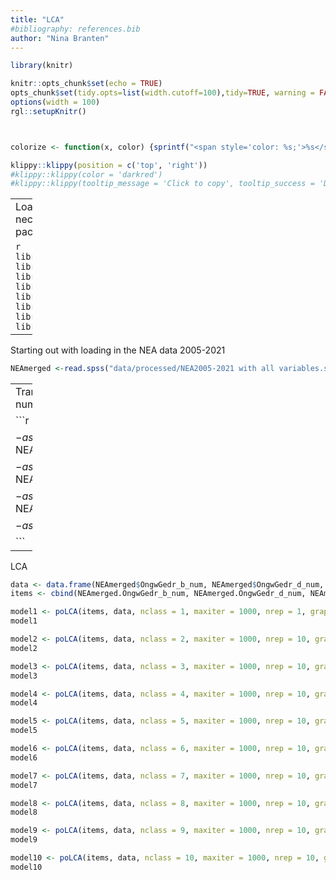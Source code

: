 ```yaml
---
title: "LCA"
#bibliography: references.bib
author: "Nina Branten"
---
```


```r
library(knitr)

knitr::opts_chunk$set(echo = TRUE)
opts_chunk$set(tidy.opts=list(width.cutoff=100),tidy=TRUE, warning = FALSE, message = FALSE,comment = "#>", cache=TRUE, class.source=c("test"), class.output=c("test2"))
options(width = 100)
rgl::setupKnitr()



colorize <- function(x, color) {sprintf("<span style='color: %s;'>%s</span>", color, x) }

```

```r
klippy::klippy(position = c('top', 'right'))
#klippy::klippy(color = 'darkred')
#klippy::klippy(tooltip_message = 'Click to copy', tooltip_success = 'Done')
```
----
Loading in the necessary packages.
  
```r
library("formatR")
library("foreign")
library("ggplot2")
library("lme4")
library("poLCA")
library("reprex")
library("tidyr")
library("klippy")
```
----

Starting out with loading in the NEA data 2005-2021

```r
NEAmerged <-read.spss("data/processed/NEA2005-2021 with all variables.sav", use.value.labels = T, to.data.frame = T)

```
----
Transforming the variables into numeric variables

```r
NEAmerged$OngwGedr_b_num <- as.numeric(NEAmerged$OngwGedr_b)
NEAmerged$OngwGedr_d_num <- as.numeric(NEAmerged$OngwGedr_d)
NEAmerged$OngwGedr_f_num <- as.numeric(NEAmerged$OngwGedr_f)
NEAmerged$OngwGedr_h_num <- as.numeric(NEAmerged$OngwGedr_h)

```
----
LCA

```r
data <- data.frame(NEAmerged$OngwGedr_b_num, NEAmerged$OngwGedr_d_num, NEAmerged$OngwGedr_f_num, NEAmerged$OngwGedr_h_num)
items <- cbind(NEAmerged.OngwGedr_b_num, NEAmerged.OngwGedr_d_num, NEAmerged.OngwGedr_f_num, NEAmerged.OngwGedr_h_num) ~ 1
```

```r
model1 <- poLCA(items, data, nclass = 1, maxiter = 1000, nrep = 1, graphs=FALSE, na.rm = FALSE)
model1
```

```r
model2 <- poLCA(items, data, nclass = 2, maxiter = 1000, nrep = 10, graphs=FALSE, na.rm = FALSE)
model2
```

```r
model3 <- poLCA(items, data, nclass = 3, maxiter = 1000, nrep = 10, graphs=FALSE, na.rm = FALSE)
model3
```

```r
model4 <- poLCA(items, data, nclass = 4, maxiter = 1000, nrep = 10, graphs=FALSE, na.rm = FALSE)
model4
```

```r
model5 <- poLCA(items, data, nclass = 5, maxiter = 1000, nrep = 10, graphs=FALSE, na.rm = FALSE)
model5
```

```r
model6 <- poLCA(items, data, nclass = 6, maxiter = 1000, nrep = 10, graphs=FALSE, na.rm = FALSE)
model6
```

```r
model7 <- poLCA(items, data, nclass = 7, maxiter = 1000, nrep = 10, graphs=FALSE, na.rm = FALSE)
model7
```

```r
model8 <- poLCA(items, data, nclass = 8, maxiter = 1000, nrep = 10, graphs=FALSE, na.rm = FALSE)
model8
```

```r
model9 <- poLCA(items, data, nclass = 9, maxiter = 1000, nrep = 10, graphs=FALSE, na.rm = FALSE)
model9
```

```r
model10 <- poLCA(items, data, nclass = 10, maxiter = 1000, nrep = 10, graphs=FALSE, na.rm = FALSE)
model10
```


